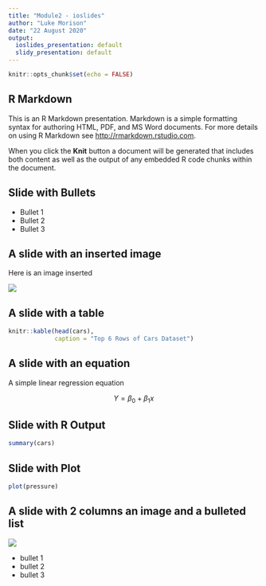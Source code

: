 ```yaml
---
title: "Module2 - ioslides"
author: "Luke Morison"
date: "22 August 2020"
output:
  ioslides_presentation: default
  slidy_presentation: default
---
```


```r
knitr::opts_chunk$set(echo = FALSE)

```

## R Markdown

This is an R Markdown presentation. Markdown is a simple formatting syntax for authoring HTML, PDF, and MS Word documents. For more details on using R Markdown see <http://rmarkdown.rstudio.com>.

When you click the **Knit** button a document will be generated that includes both content as well as the output of any embedded R code chunks within the document.

## Slide with Bullets

- Bullet 1
- Bullet 2
- Bullet 3

## A slide with an inserted image {.flexbox .vcenter}

Here is an image inserted

![](Sunstar\sunstar.png)

## A slide with a table

```r
knitr::kable(head(cars),
             caption = "Top 6 Rows of Cars Dataset")
```


## A slide with an equation

A simple linear regression equation

$$ Y = \beta_0 + \beta_1x $$

## Slide with R Output

```r
summary(cars)
```

## Slide with Plot

```r
plot(pressure)
```


## A slide with 2 columns an image and a bulleted list {.columns-2}

![](Sunstar\sunstar.png)

- bullet 1
- bullet 2
- bullet 3
